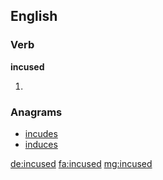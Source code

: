 ==English==

===Verb===
'''incused'''

# {{en-past of|incuse}}

===Anagrams===
* [[incudes#English|incudes]]
* [[induces#English|induces]]

[[de:incused]]
[[fa:incused]]
[[mg:incused]]